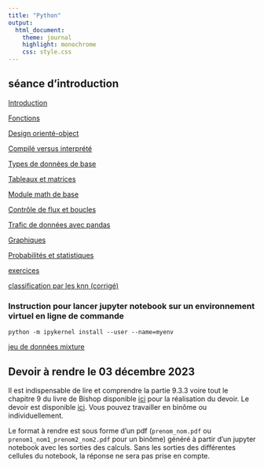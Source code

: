 ```yaml
---
title: "Python"
output:
  html_document:
    theme: journal
    highlight: monochrome
    css: style.css
---
```


## séance d'introduction

[Introduction](http://masedki.github.io/enseignements/python/Nb1-IntroPython.html)

[Fonctions](http://masedki.github.io/enseignements/python/functions.html)

[Design orienté-object](http://masedki.github.io/enseignements/python/Object_oriented_design.html)

[Compilé versus interprété](http://masedki.github.io/enseignements/python/Compiled_and_interpreted.html)

[Types de données de base](http://masedki.github.io/enseignements/python/typesdonnees.html)

[Tableaux et matrices](http://masedki.github.io/enseignements/python/arraymatrix.html)

[Module math de base](http://masedki.github.io/enseignements/python/basicmath.html)

[Contrôle de flux et boucles](http://masedki.github.io/enseignements/python/loopflowcontrol.html)

<!-- [(correction)](http://masedki.github.io/enseignements/python/exercices_correction.html) -->

[Trafic de données avec pandas](http://masedki.github.io/enseignements/python/Nb2-PythonPandas.html)

[Graphiques](http://masedki.github.io/enseignements/python/graphics.html)

[Probabilités et statistiques](http://masedki.github.io/enseignements/python/probasstats.html)

[exercices](http://masedki.github.io/enseignements/python/exercices.html)
<!-- [Devoir 2022](http://masedki.github.io/enseignements/python/devoir_2022.pdf) -->

<!-- ### Travaux pratiques  -->

[classification par les knn (corrigé)](http://masedki.github.io/enseignements/python/knn_mixture.html)

<!-- [Arbres de décision pour la régression](http://masedki.github.io/enseignements/python/decisiontree.html) -->


<!-- [tp d'introduction à bootstrap](http://masedki.github.io/enseignements/python/bootstrap.html) -->

<!-- [Apprentissage avec python : sklearn](http://masedki.github.io/enseignements/python/Apprentissage_sklearn.html) -->

<!-- [Brève introduction aux réseaux de neurones](http://masedki.github.io/enseignements/pdfs/apprentissage/nn_intro.pdf) -->

<!-- [Réseaux de neurones convolutifs](http://masedki.github.io/enseignements/python/nn_conv.html) -->

<!-- [Le fichier .ipynb : à utiliser avec google colab](http://masedki.github.io/enseignements/python/nn_conv.ipynb) -->


### Instruction pour lancer jupyter notebook sur un environnement virtuel en ligne de commande


`python -m ipykernel install --user --name=myenv`

<!-- ### Jeux de données  -->

<!-- [jeu de données coronary](http://masedki.github.io/enseignements/datasets/coronary.csv) -->

<!-- [jeu de données Titanic](http://masedki.github.io/enseignements/datasets/titanic-train.csv) -->

[jeu de données mixture](http://masedki.github.io/enseignements/datasets/mixture.txt)


## Devoir à rendre le 03 décembre 2023

Il est indispensable de lire et comprendre la partie 9.3.3 voire tout le chapitre 9 du livre de Bishop disponible [ici](http://masedki.github.io/enseignements/pdfs/python/Bishop_PRML.pdf) pour la réalisation du devoir.  Le devoir est disponible [ici](http://masedki.github.io/enseignements/pdfs/python/examen_python_2023.pdf). Vous pouvez travailler en binôme ou individuellement. 

Le format à rendre est sous forme d'un pdf (```prenom_nom.pdf``` ou ```prenom1_nom1_prenom2_nom2.pdf``` pour un binôme) généré à partir d'un jupyter notebook avec les sorties des calculs. Sans les sorties des différentes cellules du notebook, la réponse ne sera pas prise en compte. 
